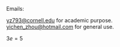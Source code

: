 
Emails:

<yz793@cornell.edu> for academic purpose. <br>
<yichen_zhou@hotmail.com> for general use.

$3e=5$
